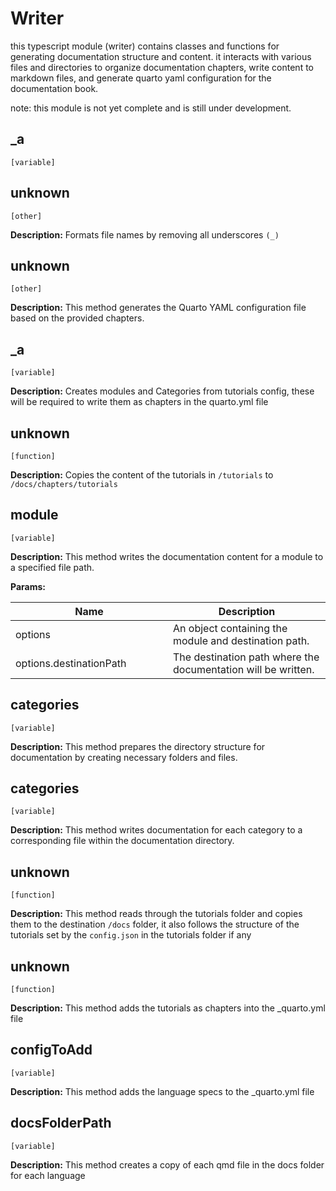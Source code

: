 # Writer

this typescript module (writer) contains classes and functions
   for generating documentation structure and content.
   it interacts with various files and directories to organize
   documentation chapters, write content to markdown files,
   and generate quarto yaml configuration for the documentation book.
 
   note: this module is not yet complete and is still under development.



## _a 
`[variable]`
 


## unknown 
`[other]`
 
**Description:**
Formats file names by removing all underscores `(_)`
    



## unknown 
`[other]`
 
**Description:**
This method generates the Quarto YAML configuration file based on the provided chapters.



## _a 
`[variable]`
 
**Description:**
Creates modules and Categories from tutorials config, these will be required to write them as chapters in the quarto.yml file
     
      



## unknown 
`[function]`
 
**Description:**
Copies the content of the tutorials in `/tutorials` to `/docs/chapters/tutorials`
     
      



## module 
`[variable]`
 
**Description:**
This method writes the documentation content for a module to a specified file path.

**Params:**

| Name | Description |
| --- | --- |
|  options | An object containing the module and destination path. |
|  options.destinationPath | The destination path where the documentation will be written. |



## categories 
`[variable]`
 
**Description:**
This method prepares the directory structure for documentation by creating necessary folders and files.



## categories 
`[variable]`
 
**Description:**
This method writes documentation for each category to a corresponding file within the documentation directory.



## unknown 
`[function]`
 
**Description:**
This method reads through the tutorials folder and copies them to the destination `/docs` folder, it also
      follows the structure of the tutorials set by the `config.json` in the tutorials folder if any
     
      



## unknown 
`[function]`
 
**Description:**
This method adds the tutorials as chapters into the _quarto.yml file
     
      



## configToAdd 
`[variable]`
 
**Description:**
This method adds the language specs to the _quarto.yml file
     
      



## docsFolderPath 
`[variable]`
 
**Description:**
This method creates a copy of each qmd file in the docs folder for each language

